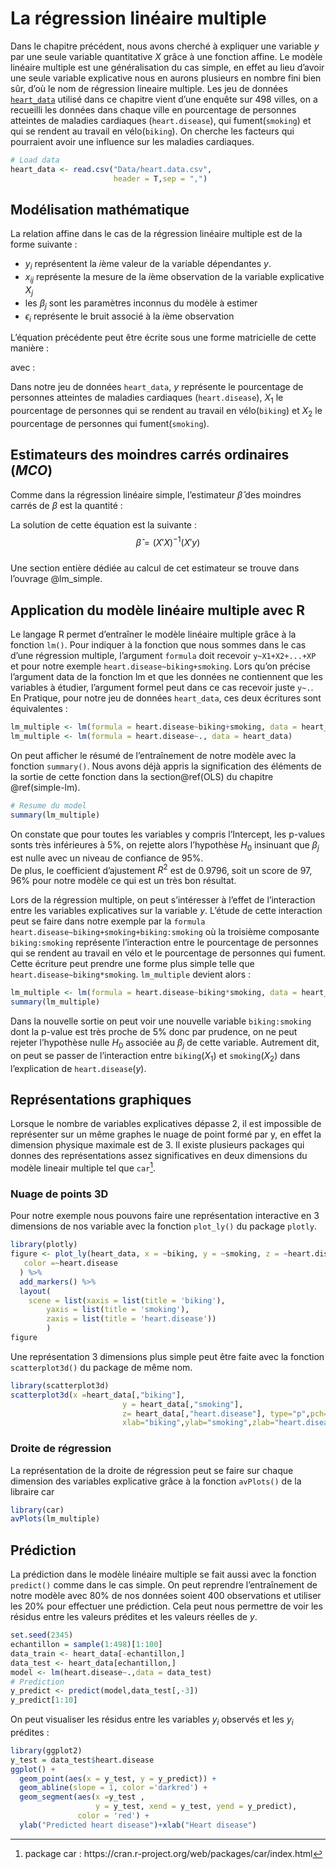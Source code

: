 # La régression linéaire multiple{#multiple-lm}

Dans le chapitre précédent, nous avons cherché à expliquer une variable $y$ par une seule variable quantitative $X$ grâce à une fonction affine. Le modèle linéaire multiple est une généralisation du cas simple, en effet au lieu d’avoir une seule variable explicative nous en aurons plusieurs en nombre fini bien sûr, d'où le nom de régression lineaire multiple.
Les jeu de données [`heart_data`](Data/heart.data.csv) utilisé dans ce chapitre vient d’une enquête sur 498 villes, on a recueilli les données dans chaque ville en pourcentage de personnes atteintes de maladies cardiaques (`heart.disease`), qui fument(`smoking`) et qui se rendent au travail en vélo(`biking`). On cherche les facteurs qui pourraient avoir une influence sur les maladies cardiaques.

```r
# Load data
heart_data <- read.csv("Data/heart.data.csv",
                       header = T,sep = ",")
```

## Modélisation mathématique
La relation affine dans le cas de la régression linéaire multiple est de la forme suivante :
```{=tex}
\begin{equation}
y_i = \beta_0 + \beta_1x_{i1} + \beta_2x_{i2} +\dots+\beta_px_{ip}+\epsilon_{i}\;\; 
avec\;i\in\{1,2,3\dots,n\}
\end{equation}
```

*   $y_i$ représentent la $i$ème valeur de la variable dépendantes $y$.
*   $x_{ij}$ représente la mesure de la $i$ème observation de la variable explicative $X_j$
*   les $\beta_j$ sont les paramètres inconnus du modèle à estimer
*   $\epsilon_i$ représente le bruit associé à la $i$ème observation\

L'équation précédente peut être écrite sous une forme matricielle de cette manière :\

\begin{equation}
y = X\beta +\epsilon
(\#eq:lm-multiple)
\end{equation}

avec :
\begin{equation}
y = \begin{pmatrix}y_1\\y_2\\\vdots\\y_n \end{pmatrix} \hspace{0.2cm} 
X = \begin{pmatrix}
   1 & x_{11} & x_{12} & \dots &x_{1p}\\
   1 & x_{21} & x_{22} & \dots &x_{2p}\\
   \vdots &\vdots&\vdots & &\vdots\\
   1 & x_{n1} & x_{n2} & \dots &x_{np}
   \end{pmatrix} \hspace{0.2cm}
\beta = \begin{pmatrix}\beta_0\\
   \beta_1\\
   \vdots\\
   \beta_n \end{pmatrix} \hspace{0.2cm}
\epsilon = \begin{pmatrix}
   \epsilon_1\\
   \epsilon_2\\
   \vdots\\
   \epsilon_n \end{pmatrix} \hspace{0.2cm}
\end{equation}

Dans notre jeu de données `heart_data`, $y$ représente le pourcentage de personnes atteintes de maladies cardiaques (`heart.disease`), $X_1$ le pourcentage de personnes qui se rendent au travail en vélo(`biking`) et $X_2$ le pourcentage de personnes qui fument(`smoking`). 


## Estimateurs des moindres carrés ordinaires ($MCO$)

Comme dans la régression linéaire simple, l'estimateur $\hat\beta$ des moindres carrés de $\beta$ est la quantité :\

```{=tex}
\hat\beta =\operatorname*{argmin}_{(\beta_0,\beta_1\dots,\beta_p)}
\sum\limits_{i=1}^{n}{\Bigg(y_i - \sum\limits_{j=0}^{p}\beta_jx_{ij}\Bigg)}^2\\ 
= \operatorname*{argmin}_{\beta \in \mathbb{1}\times\mathbb{R}}\big(y-X\beta\big)'\big(y-X\beta\big) 
``` 

La solution de cette équation est la suivante :\  
$$
\hat\beta = (X'X)^{-1}(X'y)
$$  
Une section entière dédiée au calcul de cet estimateur se trouve dans l’ouvrage @lm_simple.

## Application du modèle linéaire multiple avec R

Le langage R permet d'entraîner le modèle linéaire multiple grâce à la fonction `lm()`. Pour indiquer à la fonction que nous sommes dans le cas d’une régression multiple, l’argument `formula` doit recevoir `y~X1+X2+...+XP` et pour notre exemple `heart.disease~biking+smoking`.
Lors qu’on précise l’argument data de la fonction lm et que les données ne contiennent que les variables à étudier, l’argument formel peut dans ce cas recevoir juste `y~.`. En Pratique, pour notre jeu de données `heart_data`, ces deux écritures sont équivalentes :
```r
lm_multiple <- lm(formula = heart.disease~biking+smoking, data = heart_data)
lm_multiple <- lm(formula = heart.disease~., data = heart_data)
```

On peut afficher le résumé de l'entraînement de notre modèle avec la fonction `summary()`. Nous avons déjà appris la signification des éléments de la sortie de cette fonction dans la section\@ref(OLS) du chapitre \@ref(simple-lm).

```r
# Resume du model
summary(lm_multiple)
```
On constate que pour toutes les variables y compris l’Intercept, les p-values sonts très inférieures à $5\%$, on rejette alors l'hypothèse $H_0$ insinuant que $\beta_j$ est nulle avec un niveau de confiance de $95\%$.\
De plus, le coefficient d’ajustement $R^2$ est de $0.9796$, soit un score de $97,96\%$ pour notre modèle ce qui est un très bon résultat. 

Lors de la régression multiple, on peut s’intéresser à l'effet de l’interaction entre les variables explicatives sur la variable $y$. L’étude de cette interaction peut se faire dans notre exemple par la `formula` `heart.disease~biking+smoking+biking:smoking` où la troisième composante `biking:smoking` représente l’interaction entre le pourcentage de personnes qui se rendent au travail en vélo et le pourcentage de personnes qui fument. Cette écriture peut prendre une forme plus simple telle que `heart.disease~biking*smoking`. `lm_multiple` devient alors :

```r
lm_multiple <- lm(formula = heart.disease~biking*smoking, data = heart_data)
summary(lm_multiple)
```

Dans la nouvelle sortie on peut voir une nouvelle variable `biking:smoking` dont la p-value est très proche de $5\%$ donc par prudence, on ne peut rejeter l'hypothèse nulle $H_0$ associée au $\beta_j$ de cette variable. Autrement dit, on peut se passer de l'interaction entre `biking`($X_1$) et `smoking`($X_2$) dans l’explication de `heart.disease`($y$).

## Représentations graphiques

Lorsque le nombre de variables explicatives dépasse 2, il est impossible de représenter sur un même graphes le nuage de point formé par y, en effet la dimension physique maximale est de 3. 
Il existe plusieurs packages qui donnes des représentations assez significatives en deux dimensions du modèle lineair multiple tel que `car`^[package car : https://cran.r-project.org/web/packages/car/index.html].

### Nuage de points 3D
Pour notre exemple nous pouvons faire une représentation interactive en 3 dimensions de nos variable avec la fonction `plot_ly()` du package `plotly`.

```r
library(plotly)
figure <- plot_ly(heart_data, x = ~biking, y = ~smoking, z = ~heart.disease, 
   color =~heart.disease
  ) %>%
  add_markers() %>%
  layout(
    scene = list(xaxis = list(title = 'biking'),
        yaxis = list(title = 'smoking'),
        zaxis = list(title = 'heart.disease'))
        )
figure
```

 Une représentation 3 dimensions plus simple peut être faite avec la fonction `scatterplot3d()` du package de même nom.
```r
library(scatterplot3d)
scatterplot3d(x =heart_data[,"biking"],
                         y = heart_data[,"smoking"],
                         z= heart_data[,"heart.disease"], type="p",pch=16,box=FALSE,
                         xlab="biking",ylab="smoking",zlab="heart.disease")
```
 

### Droite de régression

La représentation de la droite de régression peut se faire sur chaque dimension des variables explicative grâce à la fonction `avPlots()` de la libraire car

```r
library(car)
avPlots(lm_multiple)
```
## Prédiction
La prédiction dans le modèle linéaire multiple se fait aussi avec la fonction `predict()` comme dans le cas simple. On peut reprendre l'entraînement de notre modèle avec $80\%$ de nos données soient 400 observations et utiliser les $20\%$ pour effectuer une prédiction. Cela peut nous permettre de voir les résidus entre les valeurs prédites et les valeurs réelles de $y$.

```r
set.seed(2345)
echantillon = sample(1:498)[1:100]
data_train <- heart_data[-echantillon,]
data_test <- heart_data[echantillon,]
model <- lm(heart.disease~.,data = data_test)
# Prediction
y_predict <- predict(model,data_test[,-3])
y_predict[1:10]
```

On peut visualiser les résidus entre les variables $y_i$ observés et les $y_i$ prédites :

```r
library(ggplot2)
y_test = data_test$heart.disease
ggplot() +
  geom_point(aes(x = y_test, y = y_predict)) +
  geom_abline(slope = 1, color ='darkred') +
  geom_segment(aes(x =y_test , 
                   y = y_test, xend = y_test, yend = y_predict),
               color = 'red') +
  ylab("Predicted heart disease")+xlab("Heart disease")
```


